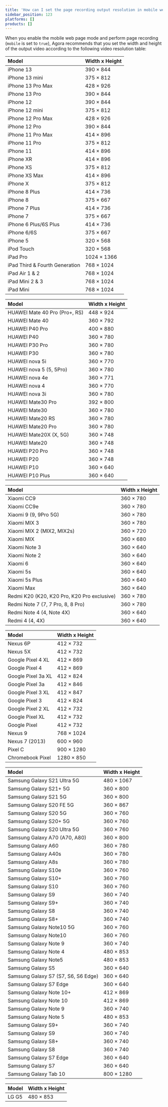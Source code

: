 ```yaml
---
title: 'How can I set the page recording output resolution in mobile web page mode?'
sidebar_position: 123
platforms: []
products: []
---
```


When you enable the mobile web page mode and perform page recording (`mobile` is set to `true`), Agora recommends that you set the width and height of the output video according to the following video resolution table:

<Tabs>
<TabItem value="tab1" label="Apple" default>

| Model | Width x Height |
|:------|:---------------|
| iPhone 13 | 390 × 844 |
| iPhone 13 mini | 375 × 812 |
| iPhone 13 Pro Max | 428 × 926 |
| iPhone 13 Pro | 390 × 844 |
| iPhone 12 | 390 × 844 |
| iPhone 12 mini | 375 × 812 |
| iPhone 12 Pro Max | 428 × 926 |
| iPhone 12 Pro | 390 × 844 |
| iPhone 11 Pro Max | 414 × 896 |
| iPhone 11 Pro | 375 × 812 |
| iPhone 11 | 414 × 896 |
| iPhone XR | 414 × 896 |
| iPhone XS | 375 × 812 |
| iPhone XS Max | 414 × 896 |
| iPhone X | 375 × 812 |
| iPhone 8 Plus | 414 × 736 |
| iPhone 8 | 375 × 667 |
| iPhone 7 Plus | 414 × 736 |
| iPhone 7 | 375 × 667 |
| iPhone 6 Plus/6S Plus | 414 × 736 |
| iPhone 6/6S | 375 × 667 |
| iPhone 5 | 320 × 568 |
| iPod Touch | 320 × 568
| iPad Pro | 1024 × 1366 |
| iPad Third & Fourth Generation | 768 × 1024 |
| iPad Air 1 & 2 | 768 × 1024 |
| iPad Mini 2 & 3 | 768 × 1024 |
| iPad Mini | 768 × 1024 |

</TabItem>

<TabItem value="tab2" label="Huawei"> 

| Model | Width x Height |
|:------|:---------------|
| HUAWEI Mate 40 Pro (Pro+, RS) | 448 × 924 |
| HUAWEI Mate 40 | 360 × 792 |
| HUAWEI P40 Pro | 400 × 880 |
| HUAWEI P40 | 360 × 780 |
| HUAWEI P30 Pro | 360 × 780 |
| HUAWEI P30 | 360 × 780 |
| HUAWEI nova 5i | 360 × 770 |
| HUAWEI nova 5 (5, 5Pro) | 360 × 780 |
| HUAWEI nova 4e | 360 × 771 |
| HUAWEI nova 4 | 360 × 770 |
| HUAWEI nova 3i | 360 × 780 |
| HUAWEI Mate30 Pro | 392 × 800 |
| HUAWEI Mate30 | 360 × 780 |
| HUAWEI Mate20 RS | 360 × 780 |
| HUAWEI Mate20 Pro | 360 × 780 |
| HUAWEI Mate20X (X, 5G) | 360 × 748 |
| HUAWEI Mate20 | 360 × 748 |
| HUAWEI P20 Pro | 360 × 748 |
| HUAWEI P20 | 360 × 748 |
| HUAWEI P10 | 360 × 640 |
| HUAWEI P10 Plus | 360 × 640 |

</TabItem>

<TabItem value="tab3" label="Xiaomi"> 

| Model | Width x Height |
|:------|:---------------|
| Xiaomi CC9	| 360 × 780 |
| Xiaomi CC9e	| 360 × 780 |
| Xiaomi 9 (9, 9Pro 5G)	| 360 × 780 |
| Xiaomi MIX 3	| 360 × 780 |
| Xiaomi MIX 2 (MIX2, MIX2s)	| 360 × 720 |
| Xiaomi MIX	| 360 × 680 |
| Xiaomi Note 3	| 360 × 640 |
| Xiaomi Note 2	| 360 × 640 |
| Xiaomi 6	| 360 × 640 |
| Xiaomi 5s	| 360 × 640 |
| Xiaomi 5s Plus	| 360 × 640 |
| Xiaomi Max	| 360 × 640 |
| Redmi K20 (K20, K20 Pro, K20 Pro exclusive) | 360 × 780 |
| Redmi Note 7 (7, 7 Pro, 8, 8 Pro) | 360 × 780 |
| Redmi Note 4 (4, Note 4X) | 360 × 640 |
| Redmi 4 (4, 4X) | 360 × 640 |

</TabItem>

<TabItem value="tab4" label="Google"> 

| Model | Width x Height |
|:------|:---------------|
| Nexus 6P | 412 × 732 |
| Nexus 5X | 412 × 732 |
| Google Pixel 4 XL | 412 × 869 |
| Google Pixel 4 | 412 × 869 |
| Google Pixel 3a XL | 412 × 824 |
| Google Pixel 3a | 412 × 846 |
| Google Pixel 3 XL | 412 × 847 |
| Google Pixel 3 | 412 × 824 |
| Google Pixel 2 XL | 412 × 732 |
| Google Pixel XL | 412 × 732 |
| Google Pixel | 412 × 732 |
| Nexus 9 | 768 × 1024 |
| Nexus 7 (2013) | 600 × 960 |
| Pixel C | 900 × 1280 |
| Chromebook Pixel | 1280 × 850 |

</TabItem>

<TabItem value="tab5" label="Samsung" default>

| Model | Width x Height |
|:------|:---------------|
| Samsung Galaxy S21 Ultra 5G | 480 × 1067 |
| Samsung Galaxy S21+ 5G | 360 × 800 |
| Samsung Galaxy S21 5G | 360 × 800 |
| Samsung Galaxy S20 FE 5G | 360 × 867 |
| Samsung Galaxy S20 5G | 360 × 760 |
| Samsung Galaxy S20+ 5G | 360 × 760 |
| Samsung Galaxy S20 Ultra 5G | 360 × 760 |
| Samsung Galaxy A70 (A70, A80) | 360 × 800 |
| Samsung Galaxy A60 | 360 × 780 |
| Samsung Galaxy A40s | 360 × 780 |
| Samsung Galaxy A8s | 360 × 780 |
| Samsung Galaxy S10e | 360 × 760 |
| Samsung Galaxy S10+ | 360 × 760 |
| Samsung Galaxy S10 | 360 × 760 |
| Samsung Galaxy S9 | 360 × 740 |
| Samsung Galaxy S9+ | 360 × 740 |
| Samsung Galaxy S8 | 360 × 740 |
| Samsung Galaxy S8+ | 360 × 740 |
| Samsung Galaxy Note10 5G | 360 × 760 |
| Samsung Galaxy Note10 | 360 × 760 |
| Samsung Galaxy Note 9 | 360 × 740 |
| Samsung Galaxy Note 4 | 480 × 853 |
| Samsung Galaxy Note5 | 480 × 853 |
| Samsung Galaxy S5 | 360 × 640 |
| Samsung Galaxy S7 (S7, S6, S6 Edge) | 360 × 640 |
| Samsung Galaxy S7 Edge | 360 × 640 |
| Samsung Galaxy Note 10+ | 412 × 869 |
| Samsung Galaxy Note 10 | 412 × 869 |
| Samsung Galaxy Note 9 | 360 × 740 |
| Samsung Galaxy Note 5 | 480 × 853 |
| Samsung Galaxy S9+ | 360 × 740 |
| Samsung Galaxy S9 | 360 × 740 |
| Samsung Galaxy S8+ | 360 × 740 |
| Samsung Galaxy S8 | 360 × 740 |
| Samsung Galaxy S7 Edge | 360 × 640 |
| Samsung Galaxy S7 | 360 × 640 |
| Samsung Galaxy Tab 10 | 800 × 1280 |

</TabItem>

<TabItem value="tab6" label="Other">

| Model | Width x Height |
|:------|:---------------|
| LG G5 | 480 × 853 |

</TabItem>

</Tabs>